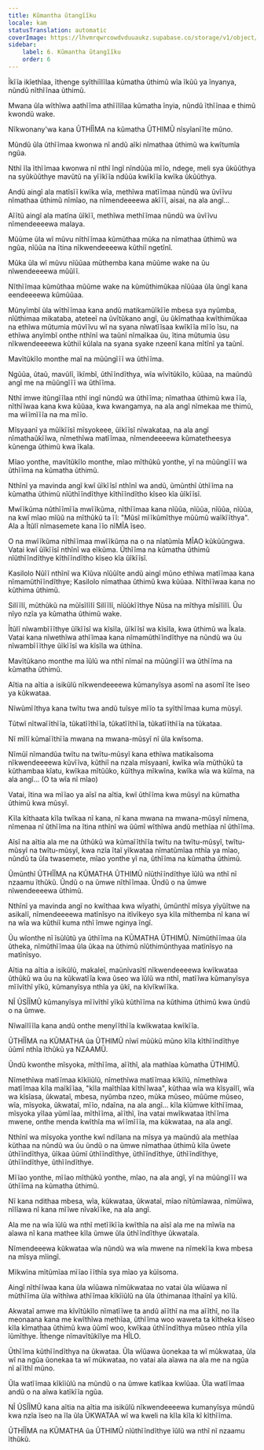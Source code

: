 ```yaml
---
title: Kũmantha ũtangĩĩku
locale: kam
statusTranslation: automatic
coverImage: https://lhvmrqwrcowdvduuaukz.supabase.co/storage/v1/object/public/strapi-uploads/small_cover-educacion-fundamental.webp-2d51a7828a2b1309555be27f7e2a61a0.webp
sidebar:
    label: 6. Kũmantha ũtangĩĩku
    order: 6
---
```

Ĩkĩĩa ikĩethĩaa, ĩthenge syĩthiĩlĩlaa kũmatha ũthimũ wĩa ĩkũũ ya ĩnyanya, nũndũ nĩthĩĩnaa ũthimũ.

Mwana ũla wĩthĩwa aathĩĩma athĩĩlĩlaa kũmatha ĩnyia, nũndũ ĩthĩĩnaa e thimũ kwondũ wake.

Nĩkwonany'wa kana ŨTHĨĨMA na kũmatha ŨTHIMŨ nĩsyĩanĩĩte mũno.

Mũndũ ũla ũthĩĩmaa kwonwa nĩ andũ aĩki nĩmathaa ũthimũ wa kwĩtumĩa ngũa.

Nthĩ ĩla ĩthĩĩmaa kwonwa nĩ nthĩ ĩngĩ nĩndũũa mĩĩo, ndege, meli sya ũkũũthya na syũkũũthye mavũtũ na yĩĩkĩĩa ndũũa kwĩkĩĩa kwĩka ũkũũthya.

Andũ aingĩ ala matĩsĩĩ kwĩka wĩa, methĩwa matĩĩmaa nũndũ wa ũvĩĩvu nĩmathaa ũthimũ nĩmĩao, na nĩmendeeeewa akĩĩĩ, aisai, na ala angĩ...

Aĩĩtũ aingĩ ala matĩna ũĩkĩĩ, methĩwa methĩĩmaa nũndũ wa ũvĩĩvu nĩmendeeeewa malaya.

Mũũme ũla wĩ mũvu nĩthĩĩmaa kũmũthaa mũka na nĩmathaa ũthimũ wa ngũa, nĩũũa na ĩtina nĩkwendeeeewa kũthiĩ ngetĩnĩ.

Mũka ũla wĩ mũvu nĩũũaa mũthemba kana mũũme wake na ũu nĩwendeeeewa mũũĩĩ.

Nĩthĩĩmaa kũmũthaa mũũme wake na kũmũthimũkaa nĩũũaa ũla ũngĩ kana eendeeeewa kũmũũaa.

Mũnyĩmbĩ ũla wĩthĩĩmaa kana andũ matikamũĩkĩĩe mbesa sya nyũmba, nĩũthimaa mikataba, ateteeĩ na ũvĩtũkano angĩ, ũu ũkĩmathaa kwĩthimũkaa na ethĩwa mũtumia mũvĩĩvu wĩ na syana nĩwatĩĩsaa kwĩkĩĩa mĩĩo ĩsu, na ethĩwa anyĩmbĩ onthe nthĩnĩ wa taũnĩ nĩmaĩkaa ũu, ĩtina mũtumia ũsu nĩkwendeeeewa kũthiĩ kũlala na syana syake nzeenĩ kana mĩtĩnĩ ya taũnĩ.

Mavĩtũkĩlo monthe maĩ na mũũngĩĩĩ wa ũthĩĩma.

Ngũũa, ũtaũ, mavũlĩ, ĩkĩmbĩ, ũthĩĩndĩthya, wĩa wĩvĩtũkĩlo, kũũaa, na maũndũ angĩ me na mũũngĩĩĩ wa ũthĩĩma.

Nthĩ imwe itũngĩĩlaa nthĩ ingĩ nũndũ wa ũthĩĩma; nĩmathaa ũthimũ kwa ĩĩa, nĩthĩĩwaa kana kwa kũũaa, kwa kwangamya, na ala angĩ nĩmekaa me thimũ, ma wĩĩmĩĩĩa na ma mĩĩo.

Mĩsyaanĩ ya mũĩkĩĩsĩ mĩsyokeee, ũĩkĩĩsĩ nĩwakataa, na ala angĩ nĩmathaũkĩĩwa, nĩmethĩwa matĩĩmaa, nĩmendeeeewa kũmatetheesya kũnenga ũthimũ kwa ĩkala.

Mĩao yonthe, mavĩtũkĩlo monthe, mĩao mĩthũkũ yonthe, yĩ na mũũngĩĩĩ wa ũthĩĩma na kũmatha ũthimũ.

Nthĩnĩ ya mavinda angĩ kwĩ ũĩkĩĩsĩ nthĩnĩ wa andũ, ũmũnthĩ ũthĩĩma na kũmatha ũthimũ nĩũthĩĩndĩthye kĩthĩĩndĩtho kĩseo kĩa ũĩkĩĩsĩ.

Mwĩĩkũma nũthĩĩmĩĩa mwĩĩkũma, nĩthĩĩmaa kana nĩũũa, nĩũũa, nĩũũa, nĩũũa, na kwĩ mĩao mĩũũ na mĩthũkũ ta ĩĩ: "Mũsĩ mĩĩkũmĩthye mũũmũ waĩkĩĩthya". Ala a Ĩtũlĩ nĩmasemete kana ĩĩo nĩMĨA ĩseo.

O na mwĩĩkũma nĩthĩĩmaa mwĩĩkũma na o na nĩatũmĩa MĨAO kũkũũngwa. Vatai kwĩ ũĩkĩĩsĩ nthĩnĩ wa eĩkũma. Ũthĩĩma na kũmatha ũthimũ nĩũthĩĩndĩthye kĩthĩĩndĩtho kĩseo kĩa ũĩkĩĩsĩ.

Kasilolo Nũĩĩ nthĩnĩ wa Kĩũva nĩũũĩte andũ aingĩ mũno ethĩwa matĩĩmaa kana nĩmamũthĩĩndĩthye; Kasilolo nĩmathaa ũthimũ kwa kũũaa. Nĩthĩĩwaa kana no kũthima ũthimũ.

Silĩĩlĩ, mũthũkũ na mũĩsĩlĩlĩ Silĩĩlĩ, nĩũũkĩĩthye Nũsa na mĩthya mĩsĩlĩlĩ. Ũu nĩyo nzĩa ya kũmatha ũthimũ wake.

Ĩtũlĩ nĩwambĩĩĩthye ũĩkĩĩsĩ wa kĩsĩla, ũĩkĩĩsĩ wa kĩsĩla, kwa ũthimũ wa Ĩkala. Vatai kana nĩwethĩwa athĩĩmaa kana nĩmamũthĩĩndĩthye na nũndũ wa ũu nĩwambĩĩĩthye ũĩkĩĩsĩ wa kĩsĩla wa ũthĩna.

Mavĩtũkano monthe ma ĩũlũ wa nthĩ nĩmaĩ na mũũngĩĩĩ wa ũthĩĩma na kũmatha ũthimũ.

Aĩtia na aĩtia a isikũlũ nĩkwendeeeewa kũmanyĩsya asomĩ na asomĩ ĩte ĩseo ya kũkwataa.

Nĩwũmĩĩthya kana twĩtu twa andũ tuĩsye mĩĩo ta syĩthĩĩmaa kuma mũsyĩ.

Tũtwĩ nĩtwaĩĩthĩĩa, tũkatĩĩthĩĩa, tũkatĩĩthĩĩa, tũkatĩĩthĩĩa na tũkataa.

Nĩ mĩlĩ kũmaĩĩthĩĩa mwana na mwana-mũsyĩ nĩ ũla kwĩsoma.

Nĩmũĩ nĩmandũa twĩtu na twĩtu-mũsyĩ kana ethĩwa matikaĩsoma nĩkwendeeeewa kũvĩĩva, kũthiĩ na nzala mĩsyaanĩ, kwĩka wĩa mũthũkũ ta kũthambaa kĩatu, kwĩkaa mĩtũũko, kũĩthya mĩkwĩna, kwĩka wĩa wa kũĩma, na ala angĩ... (O ta wĩa nĩ mĩao)

Vatai, ĩtina wa mĩĩao ya aĩsĩ na aĩtia, kwĩ ũthĩĩma kwa mũsyĩ na kũmatha ũthimũ kwa mũsyĩ.

Kĩla kĩthaata kĩla twĩkaa nĩ kana, nĩ kana mwana na mwana-mũsyĩ nĩmena, nĩmenaa nĩ ũthĩĩma na ĩtina nthĩnĩ wa ũũmĩ wĩthĩwa andũ methĩaa nĩ ũthĩĩma.

Aĩsĩ na aĩtia ala me na ũthũkũ wa kũmaĩĩthĩĩa twĩtu na twĩtu-mũsyĩ, twĩtu-mũsyĩ na twĩtu-mũsyĩ, kwa nzĩa ĩtaĩ yĩkwataa nĩmatũmĩaa nthĩa ya mĩao, nũndũ ta ũla twasemete, mĩao yonthe yĩ na, ũthĩĩma na kũmatha ũthimũ.

Ũmũnthĩ ŨTHĨĨMA na KŨMATHA ŨTHIMŨ nĩũthĩĩndĩthye ĩũlũ wa nthĩ nĩ nzaamu ĩthũkũ. Ũndũ o na ũmwe nĩthĩĩmaa. Ũndũ o na ũmwe nĩwendeeeewa ũthimũ.

Nthĩnĩ ya mavinda angĩ no kwĩthaa kwa wĩyathi, ũmũnthĩ mĩsya yĩyũĩtwe na asikalĩ, nĩmendeeeewa matĩnĩsyo na itĩvĩkeyo sya kĩla mĩthemba nĩ kana wĩ na wĩa wa kũthiĩ kuma nthĩ ĩmwe nginya ĩngĩ.

Ũu wĩonthe nĩ ĩsũlũtũ ya ũthĩĩma na KŨMATHA ŨTHIMŨ. Nĩmũthĩĩmaa ũla ũtheka, nĩmũthĩĩmaa ũla ũkaa na ũthimũ nĩũthimũnthyaa matĩnĩsyo na matĩnĩsyo.

Aĩtia na aĩtia a isikũlũ, makaleĩ, maũnĩvasĩtĩ nĩkwendeeeewa kwĩkwataa ũthũkũ wa ũu na kũkwatĩĩa kwa ũseo wa ĩũlũ wa nthĩ, matĩĩwa kũmanyĩsya mĩĩvĩthĩ yĩkũ, kũmanyĩsya nthĩa ya ũkĩ, na kĩvĩkwĩĩka.

NĨ ŨSĨĨMŨ kũmanyĩsya mĩĩvĩthĩ yĩkũ kũthĩĩma na kũthima ũthimũ kwa ũndũ o na ũmwe.

Nĩwaĩlĩĩla kana andũ onthe menyĩĩthĩĩa kwĩkwataa kwĩkĩĩa.

ŨTHĨĨMA na KŨMATHA ũa ŨTHIMŨ nĩwĩ mũũkũ mũno kĩla kĩthĩĩndĩthye ũũmĩ nthĩa ĩthũkũ ya NZAAMŨ.

Ũndũ kwonthe mĩsyoka, mĩthĩĩma, aĩĩthĩ, ala mathĩaa kũmatha ŨTHIMŨ.

Nĩmethĩwa matĩĩmaa kĩkĩiũlũ, nĩmethĩwa matĩĩmaa kĩkĩlũ, nĩmethĩwa matĩĩmaa kĩla maĩkĩĩaa, "kĩla maĩthĩaa kĩthĩĩwaa", kũthaa wĩa wa kĩsyaĩlĩ, wĩa wa kĩsĩasa, ũkwataĩ, mbesa, nyũmba nzeo, mũka mũseo, mũũme mũseo, wĩa, mĩsyoka, ũkwataĩ, mĩĩo, ndaĩna, na ala angĩ... kĩla kĩũmwe kĩthĩĩmaa, mĩsyoka yĩlaa yũmĩĩaa, mĩthĩĩma, aĩĩthĩ, ĩna vatai mwĩkwataa ĩthĩĩma mwene, onthe menda kwĩthĩa ma wĩĩmĩĩĩa, ma kũkwataa, na ala angĩ.

Nthĩnĩ wa mĩsyoka yonthe kwĩ ndĩlana na mĩsya ya maũndũ ala methĩaa kũthaa na nũndũ wa ũu ũndũ o na ũmwe nĩmathaa ũthimũ kĩla ũwete ũthĩĩndĩthya, ũĩkaa ũũmĩ ũthĩĩndĩthye, ũthĩĩndĩthye, ũthĩĩndĩthye, ũthĩĩndĩthye, ũthĩĩndĩthye.

Mĩĩao yonthe, mĩĩao mĩthũkũ yonthe, mĩao, na ala angĩ, yĩ na mũũngĩĩĩ wa ũthĩĩma na kũmatha ũthimũ.

Nĩ kana ndithaa mbesa, wĩa, kũkwataa, ũkwataĩ, mĩao nĩtũmĩawaa, nĩmũĩwa, nĩlĩawa nĩ kana mĩĩwe nĩvakĩĩke, na ala angĩ.

Ala me na wĩa ĩũlũ wa nthĩ metĩĩkĩĩa kwĩthĩa na aĩsĩ ala me na mĩwĩa na aĩawa nĩ kana mathee kĩla ũmwe ũla ũthĩĩndĩthye ũkwataĩa.

Nĩmendeeewa kũkwataa wĩa nũndũ wa wĩa mwene na nĩmekĩĩa kwa mbesa na mĩsya mĩingĩ.

Mĩkwĩna mĩtũmĩaa mĩĩao ĩĩthĩa sya mĩao ya kũĩsoma.

Aingĩ nĩthĩĩwaa kana ũla wĩũawa nĩmũkwataa no vatai ũla wĩũawa nĩ mũthĩĩma ũla wĩthĩwa athĩĩmaa kĩkĩiũlũ na ũla ũthimanaa ĩthaĩnĩ ya kĩlũ.

Akwataĩ amwe ma kĩvĩtũkĩlo nĩmatĩĩwe ta andũ aĩĩthĩ na ma aĩĩthĩ, no ĩla meonaana kana me kwĩthĩwa methĩaa, ũthĩĩma woo waweta ta kĩtheka kĩseo kĩla kĩmathaa ũthimũ kwa ũũmĩ woo, kwĩkaa ũthĩĩndĩthya mũseo nthĩa yĩla ĩũmĩthye. Ĩthenge nĩmavĩtũkĩlye ma HĨLO.

Ũthĩĩma kũthĩĩndĩthya na ũkwataa. Ũla wĩũawa ũonekaa ta wĩ mũkwataa, ũla wĩ na ngũa ũonekaa ta wĩ mũkwataa, no vatai ala aĩawa na ala me na ngũa nĩ aĩĩthĩ mũno.

Ũla watĩĩmaa kĩkĩiũlũ na mũndũ o na ũmwe katĩkaa kwĩũaa. Ũla watĩĩmaa andũ o na aĩwa katĩkĩĩa ngũa.

NĨ ŨSĨĨMŨ kana aĩtia na aĩtia ma isikũlũ nĩkwendeeeewa kumanyĩsya mũndũ kwa nzĩa ĩseo na ĩla ũla ŨKWATAA wĩ wa kweli na kĩla kĩla kĩ kĩthĩĩma.

ŨTHĨĨMA na KŨMATHA ũa ŨTHIMŨ nĩũthĩĩndĩthye ĩũlũ wa nthĩ nĩ nzaamu ĩthũkũ.

